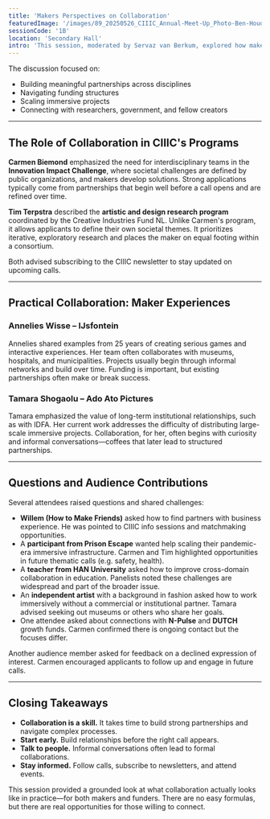 ```yaml
---
title: 'Makers Perspectives on Collaboration'
featuredImage: '/images/89_20250526_CIIIC_Annual-Meet-Up_Photo-Ben-Houdijk_lr_2325.jpeg'
sessionCode: '1B'
location: 'Secondary Hall'
intro: 'This session, moderated by Servaz van Berkum, explored how makers of immersive experiences collaborate to strengthen their practice, build sustainable business models, and create socially relevant work.'
---
```


<SpeakerContainer>
  <Speaker
    name="Servaz van Berkum"
    title="Moderator"
    image="/images/speakers/Servaz-van-Berkum.jpeg"
  />
  <Speaker
    name="Carmen Biemond"
    title="RVO"
    image="/images/speakers/Carmen-Biemond.jpeg"
  />
  <Speaker
    name="Tim Terpstra"
    title="Creative Industries Fund NL"
    image="/images/speakers/Tim-Terpstra.jpeg"
  />
  <Speaker
    name="Tamara Shogaolu"
    title="Ado Ato Pictures"
    image="/images/speakers/Tamara-Shogaolu.jpeg"
  />
  <Speaker
    name="Annelies Wisse"
    title="IJsfontein"
    image="/images/speakers/Annelies-Wisse.jpeg"
  />
</SpeakerContainer>

The discussion focused on:

- Building meaningful partnerships across disciplines
- Navigating funding structures
- Scaling immersive projects
- Connecting with researchers, government, and fellow creators

---

## The Role of Collaboration in CIIIC's Programs

**Carmen Biemond** emphasized the need for interdisciplinary teams in the **Innovation Impact Challenge**, where societal challenges are defined by public organizations, and makers develop solutions. Strong applications typically come from partnerships that begin well before a call opens and are refined over time.

**Tim Terpstra** described the **artistic and design research program** coordinated by the Creative Industries Fund NL. Unlike Carmen's program, it allows applicants to define their own societal themes. It prioritizes iterative, exploratory research and places the maker on equal footing within a consortium.

Both advised subscribing to the CIIIC newsletter to stay updated on upcoming calls.

---

## Practical Collaboration: Maker Experiences

### **Annelies Wisse** – IJsfontein

Annelies shared examples from 25 years of creating serious games and interactive experiences. Her team often collaborates with museums, hospitals, and municipalities. Projects usually begin through informal networks and build over time. Funding is important, but existing partnerships often make or break success.

### **Tamara Shogaolu** – Ado Ato Pictures

Tamara emphasized the value of long-term institutional relationships, such as with IDFA. Her current work addresses the difficulty of distributing large-scale immersive projects. Collaboration, for her, often begins with curiosity and informal conversations—coffees that later lead to structured partnerships.

---

## Questions and Audience Contributions

Several attendees raised questions and shared challenges:

- **Willem (How to Make Friends)** asked how to find partners with business experience. He was pointed to CIIIC info sessions and matchmaking opportunities.
- A **participant from Prison Escape** wanted help scaling their pandemic-era immersive infrastructure. Carmen and Tim highlighted opportunities in future thematic calls (e.g. safety, health).
- A **teacher from HAN University** asked how to improve cross-domain collaboration in education. Panelists noted these challenges are widespread and part of the broader issue.
- An **independent artist** with a background in fashion asked how to work immersively without a commercial or institutional partner. Tamara advised seeking out museums or others who share her goals.
- One attendee asked about connections with **N-Pulse** and **DUTCH** growth funds. Carmen confirmed there is ongoing contact but the focuses differ.

Another audience member asked for feedback on a declined expression of interest. Carmen encouraged applicants to follow up and engage in future calls.

---

## Closing Takeaways

- **Collaboration is a skill.** It takes time to build strong partnerships and navigate complex processes.
- **Start early.** Build relationships before the right call appears.
- **Talk to people.** Informal conversations often lead to formal collaborations.
- **Stay informed.** Follow calls, subscribe to newsletters, and attend events.

This session provided a grounded look at what collaboration actually looks like in practice—for both makers and funders. There are no easy formulas, but there are real opportunities for those willing to connect.
